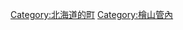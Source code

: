 {{Commonscat|Kaminokuni, Hokkaido}}
{{Catmore}}

{{DEFAULTSORT:Kaminokuni}}
[[Category:北海道的町|Category:北海道的町]]
[[Category:檜山管內|Category:檜山管內]]